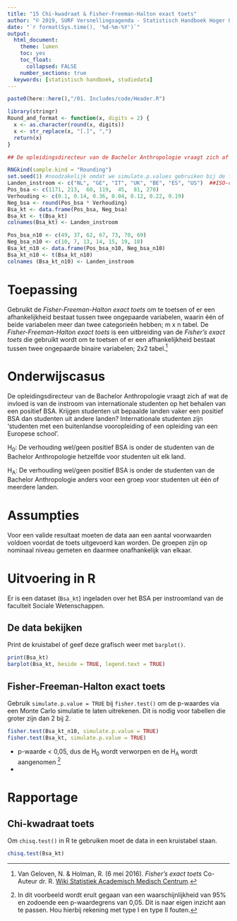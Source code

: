 ```yaml
---
title: "15 Chi-kwadraat & Fisher-Freeman-Halton exact toets"
author: "© 2019, SURF Versnellingsagenda - Statistisch Handboek Hoger Onderwijs"
date: "`r format(Sys.time(), '%d-%m-%Y')`"
output:
  html_document:
    theme: lumen
    toc: yes
    toc_float: 
      collapsed: FALSE 
    number_sections: true
  keywords: [statistisch handboek, studiedata]
---
```


<style>
`r htmltools::includeHTML(paste0(here::here(),"/01. Includes/css/Stylesheet_SHHO.css"))`
</style>

```r
paste0(here::here(),"/01. Includes/code/Header.R")
```

<!-- ## BLOK: Functiedefinities.R -->
```r
library(stringr)
Round_and_format <- function(x, digits = 2) {
  x <- as.character(round(x, digits))
  x <- str_replace(x, "[.]", ",")
  return(x)
}
```
<!-- ## /BLOK: Functiedefinities.R -->

<!-- ## BLOK: Data-aanmaken.R -->
```r
## De opleidingsdirecteur van de Bachelor Anthropologie vraagt zich af wat de invloed is van de instroom van internationale studenten. Krijgen studenten uit bepaalde landen vaker een positief BSA dan studenten uit andere landen?

RNGkind(sample.kind = "Rounding")
set.seed(1) #noodzakelijk omdat we simulate.p.values gebruiken bij de fisher.test
Landen_instroom <- c("NL", "GE", "IT", "UK", "BE", "ES", "US")  ##ISO-codes
Pos_bsa <- c(1171, 213,  60, 119,  45,  81, 270)
Verhouding <- c(0.1, 0.14, 0.36, 0.04, 0.12, 0.22, 0.19)
Neg_bsa <- round(Pos_bsa * Verhouding)
Bsa_kt <- data.frame(Pos_bsa, Neg_bsa)
Bsa_kt <- t(Bsa_kt)
colnames(Bsa_kt) <- Landen_instroom

Pos_bsa_n10 <- c(49, 37, 62, 67, 73, 70, 69)
Neg_bsa_n10 <- c(10, 7, 13, 14, 15, 19, 18)
Bsa_kt_n10 <- data.frame(Pos_bsa_n10, Neg_bsa_n10)
Bsa_kt_n10 <- t(Bsa_kt_n10)
colnames (Bsa_kt_n10) <- Landen_instroom
```
<!-- ## /BLOK: Data-aanmaken.R -->

# Toepassing
Gebruikt de *Fisher-Freeman-Halton exact toets* om te toetsen of er een afhankelijkheid bestaat tussen twee ongepaarde variabelen, waarin één of beide variabelen meer dan twee categorieën hebben; m x n tabel. De *Fisher-Freeman-Halton exact toets* is een uitbreiding van de *Fisher's exact toets* die gebruikt wordt om te toetsen of er een afhankelijkheid bestaat tussen twee ongepaarde binaire variabelen; 2x2 tabel.[^1]

# Onderwijscasus
De opleidingsdirecteur van de Bachelor Anthropologie vraagt zich af wat de invloed is van de instroom van internationale studenten op het behalen van een positief BSA. Krijgen studenten uit bepaalde landen vaker een positief BSA dan studenten uit andere landen? Internationale studenten zijn 'studenten met een buitenlandse vooropleiding of een opleiding van een Europese school’. 

H~0~: De verhouding wel/geen positief BSA is onder de studenten van de Bachelor Anthropologie hetzelfde voor studenten uit elk land.  

H~A~: De verhouding wel/geen positief BSA is onder de studenten van de Bachelor Anthropologie anders voor een groep voor studenten uit één of meerdere landen.  

# Assumpties
Voor een valide resultaat moeten de data aan een aantal voorwaarden voldoen voordat de toets uitgevoerd kan worden. De groepen zijn op nominaal niveau gemeten en daarmee onafhankelijk van elkaar. 

# Uitvoering in R
Er is een dataset (`Bsa_kt`) ingeladen over het BSA per instroomland van de faculteit Sociale Wetenschappen.

## De data bekijken
Print de kruistabel of geef deze grafisch weer met `barplot()`.
<!-- ## BLOK: Data-bekijken.R -->
```r
print(Bsa_kt)
barplot(Bsa_kt, beside = TRUE, legend.text = TRUE)
```
<!-- ## /BLOK: Data-bekijken.R -->

## Fisher-Freeman-Halton exact toets
Gebruik `simulate.p.value = TRUE` bij `fisher.test()` om de p-waardes via een Monte Carlo simulatie te laten uitrekenen. Dit is nodig voor tabellen die groter zijn dan 2 bij 2.
<!-- ## BLOK: Fisher-Freeman-Halton-exact-toets-->
``` r
fisher.test(Bsa_kt_n10, simulate.p.value = TRUE)
fisher.test(Bsa_kt, simulate.p.value = TRUE)
```
<!-- ## /BLOK: Fisher-Freeman-Halton-exact-toets-->
* p-waarde < 0,05, dus de H~0~ wordt verworpen en de H~A~ wordt aangenomen [^10]
*

# Rapportage

[^1]: Van Geloven, N. & Holman, R. (6 mei 2016). *Fisher's exact toets* Co-Auteur	dr. R. [Wiki Statistiek Academisch Medisch Centrum](https://wikistatistiek.amc.nl/index.php/Fisher%27s_exact_toets).
[^10]: In dit voorbeeld wordt eruit gegaan van een waarschijnlijkheid van 95% en zodoende een p-waardegrens van 0,05. Dit is naar eigen inzicht aan te passen. Hou hierbij rekening met type I en type II fouten.



## Chi-kwadraat toets
Om `chisq.test()` in R te gebruiken moet de data in een kruistabel staan.
<!-- ## BLOK: Chi2-toets-->
```r
chisq.test(Bsa_kt)
```
<!-- ## /BLOK: Chi2-toets-->